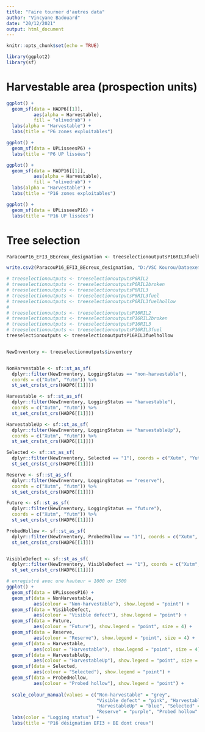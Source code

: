 ```yaml
---
title: "Faire tourner d'autres data"
author: "Vincyane Badouard"
date: "20/12/2021"
output: html_document
---
```


```r
knitr::opts_chunk$set(echo = TRUE)
```

```r
library(ggplot2)
library(sf)
```

# Harvestable area (prospection units)
```r
ggplot() +
  geom_sf(data = HADP6[[1]],
          aes(alpha = Harvestable),
          fill = "olivedrab") +
  labs(alpha = "Harvestable") +
  labs(title = "P6 zones exploitables")

ggplot() +
  geom_sf(data = UPLisseesP6) +
  labs(title = "P6 UP lissées")

ggplot() +
  geom_sf(data = HADP16[[1]],
          aes(alpha = Harvestable),
          fill = "olivedrab") +
  labs(alpha = "Harvestable") +
  labs(title = "P16 zones exploitables")

ggplot() +
  geom_sf(data = UPLisseesP16) +
  labs(title = "P16 UP lissées")

```

# Tree selection
```r
ParacouP16_EFI3_BEcreux_designation <- treeselectionoutputsP16RIL3fuelhollow$inventory

write.csv2(ParacouP16_EFI3_BEcreux_designation, "D:/VSC Kourou/Dataexemple/ParacouP16_EFI3_BEcreux_designation.csv")
```

```r
# treeselectionoutputs <- treeselectionoutputsP6RIL2
# treeselectionoutputs <- treeselectionoutputsP6RIL2broken
# treeselectionoutputs <- treeselectionoutputsP6RIL3
# treeselectionoutputs <- treeselectionoutputsP6RIL3fuel
# treeselectionoutputs <- treeselectionoutputsP6RIL3fuelhollow
# 
# treeselectionoutputs <- treeselectionoutputsP16RIL2
# treeselectionoutputs <- treeselectionoutputsP16RIL2broken
# treeselectionoutputs <- treeselectionoutputsP16RIL3
# treeselectionoutputs <- treeselectionoutputsP16RIL3fuel
treeselectionoutputs <- treeselectionoutputsP16RIL3fuelhollow


NewInventory <- treeselectionoutputs$inventory


NonHarvestable <- sf::st_as_sf(
  dplyr::filter(NewInventory, LoggingStatus == "non-harvestable"),
  coords = c("Xutm", "Yutm")) %>% 
  st_set_crs(st_crs(HADP6[[1]]))

Harvestable <- sf::st_as_sf(
  dplyr::filter(NewInventory, LoggingStatus == "harvestable"),
  coords = c("Xutm", "Yutm")) %>% 
  st_set_crs(st_crs(HADP6[[1]]))

HarvestableUp <- sf::st_as_sf(
  dplyr::filter(NewInventory, LoggingStatus == "harvestableUp"),
  coords = c("Xutm", "Yutm")) %>% 
  st_set_crs(st_crs(HADP6[[1]]))

Selected <- sf::st_as_sf(
  dplyr::filter(NewInventory, Selected == "1"), coords = c("Xutm", "Yutm")) %>% 
  st_set_crs(st_crs(HADP6[[1]]))

Reserve <- sf::st_as_sf(
  dplyr::filter(NewInventory, LoggingStatus == "reserve"),
  coords = c("Xutm", "Yutm")) %>% 
  st_set_crs(st_crs(HADP6[[1]]))

Future <- sf::st_as_sf(
  dplyr::filter(NewInventory, LoggingStatus == "future"),
  coords = c("Xutm", "Yutm")) %>% 
  st_set_crs(st_crs(HADP6[[1]]))

ProbedHollow <- sf::st_as_sf(
  dplyr::filter(NewInventory, ProbedHollow == "1"), coords = c("Xutm", "Yutm")) %>% 
  st_set_crs(st_crs(HADP6[[1]]))


VisibleDefect <- sf::st_as_sf(
  dplyr::filter(NewInventory, VisibleDefect == "1"), coords = c("Xutm", "Yutm")) %>% 
  st_set_crs(st_crs(HADP6[[1]]))

```

```r
# enregistré avec une hauteur = 1000 or 1500
ggplot() +
  geom_sf(data = UPLisseesP16) +
  geom_sf(data = NonHarvestable,
          aes(colour = "Non-harvestable"), show.legend = "point") +
  geom_sf(data = VisibleDefect,
          aes(colour = "Visible defect"), show.legend = "point") +
  geom_sf(data = Future,
          aes(colour = "Future"), show.legend = "point", size = 4) +
  geom_sf(data = Reserve,
          aes(colour = "Reserve"), show.legend = "point", size = 4) +
  geom_sf(data = Harvestable,
          aes(colour = "Harvestable"), show.legend = "point", size = 4) +
  geom_sf(data = HarvestableUp,
          aes(colour = "HarvestableUp"), show.legend = "point", size = 4) +
  geom_sf(data = Selected,
          aes(colour = "Selected"), show.legend = "point") +
  geom_sf(data = ProbedHollow,
          aes(colour = "Probed hollow"), show.legend = "point") +
  
  scale_colour_manual(values = c("Non-harvestable" = "grey",
                                 "Visible defect" = "pink", "Harvestable" = "skyblue",
                                 "HarvestableUp" = "blue", "Selected" = "red", "Future" = "orange",
                                 "Reserve" = "purple", "Probed hollow" = "forestgreen")) +
  labs(color = "Logging status") +
  labs(title = "P16 désignation EFI3 + BE dont creux")
```


